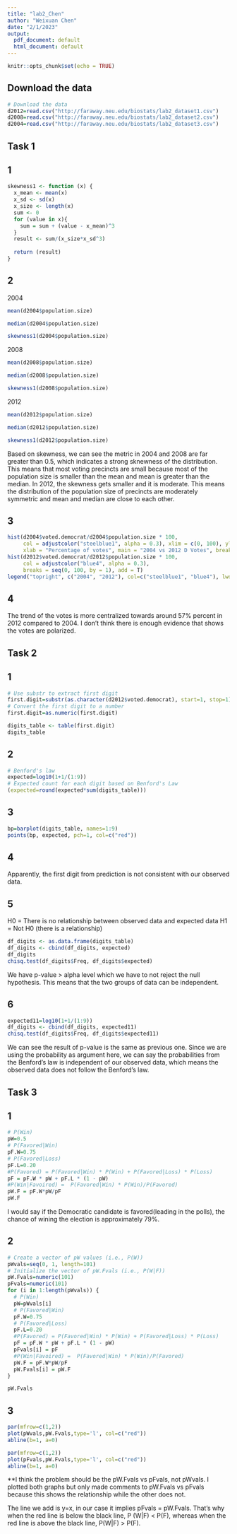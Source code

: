 ```yaml
---
title: "lab2_Chen"
author: "Weixuan Chen"
date: "2/1/2023"
output:
  pdf_document: default
  html_document: default
---
```


```r
knitr::opts_chunk$set(echo = TRUE)
```

## Download the data

```r
# Download the data
d2012=read.csv("http://faraway.neu.edu/biostats/lab2_dataset1.csv")
d2008=read.csv("http://faraway.neu.edu/biostats/lab2_dataset2.csv")
d2004=read.csv("http://faraway.neu.edu/biostats/lab2_dataset3.csv")
```

## Task 1

## 1

```r
skewness1 <- function (x) {
  x_mean <- mean(x)
  x_sd <- sd(x)
  x_size <- length(x)
  sum <- 0
  for (value in x){
    sum = sum + (value - x_mean)^3
  }
  result <- sum/(x_size*x_sd^3)
  
  return (result)
}
```

## 2

2004
```r
mean(d2004$population.size)

median(d2004$population.size)

skewness1(d2004$population.size)
```

2008
```r
mean(d2008$population.size)

median(d2008$population.size)

skewness1(d2008$population.size)
```

2012
```r
mean(d2012$population.size)

median(d2012$population.size)

skewness1(d2012$population.size)
```

Based on skewness, we can see the metric in 2004 and 2008 are far greater than 0.5, which indicates a strong sknewness of the distribution. This means that most voting precincts are small because most of the population size is smaller than the mean and mean is greater than the median. In 2012, the skewness gets smaller and it is moderate. This means the distribution of the population size of precincts are moderately symmetric and mean and median are close to each other.

## 3

```r
hist(d2004$voted.democrat/d2004$population.size * 100,
     col = adjustcolor("steelblue1", alpha = 0.3), xlim = c(0, 100), ylim = c(0, 300),
     xlab = "Percentage of votes", main = "2004 vs 2012 D Votes", breaks = seq(0, 100, by = 1))
hist(d2012$voted.democrat/d2012$population.size * 100,
     col = adjustcolor("blue4", alpha = 0.3),
     breaks = seq(0, 100, by = 1), add = T)
legend("topright", c("2004", "2012"), col=c("steelblue1", "blue4"), lwd=10)
```

## 4

The trend of the votes is more centralized towards around 57% percent in 2012 compared to 2004. I don't think there is enough evidence that shows the votes are polarized.

## Task 2

## 1

```r
# Use substr to extract first digit
first.digit=substr(as.character(d2012$voted.democrat), start=1, stop=1)
# Convert the first digit to a number
first.digit=as.numeric(first.digit)

digits_table <- table(first.digit)
digits_table
```

## 2

```r
# Benford's law
expected=log10(1+1/(1:9))
# Expected count for each digit based on Benford's Law
(expected=round(expected*sum(digits_table)))
```

## 3

```r
bp=barplot(digits_table, names=1:9)
points(bp, expected, pch=1, col=c("red"))
```

## 4
Apparently, the first digit from prediction is not consistent with our observed data.

## 5
H0 = There is no relationship between observed data and expected data
H1 = Not H0 (there is a relationship)

```r
df_digits <- as.data.frame(digits_table)
df_digits <- cbind(df_digits, expected)
df_digits
chisq.test(df_digits$Freq, df_digits$expected)
```
We have p-value > alpha level which we have to not reject the null hypothesis. This means that the two groups of data can be independent.

## 6

```r
expected11=log10(1+1/(1:9))
df_digits <- cbind(df_digits, expected11)
chisq.test(df_digits$Freq, df_digits$expected11)
```
We can see the result of p-value is the same as previous one. Since we are using the probability as argument here, we can say the probabilities from the Benford's law is independent of our observed data, which means the observed data does not follow the Benford's law.    

## Task 3

## 1

```r
# P(Win)
pW=0.5
# P(Favored|Win)
pF.W=0.75
# P(Favored|Loss)
pF.L=0.20
#P(Favored) = P(Favored|Win) * P(Win) + P(Favored|Loss) * P(Loss)
pF = pF.W * pW + pF.L * (1 - pW)
#P(Win|Favoired) =  P(Favored|Win) * P(Win)/P(Favored)
pW.F = pF.W*pW/pF
pW.F
```

I would say if the Democratic candidate is favored(leading in the polls), the chance of wining the election is approximately 79%.

## 2

```r
# Create a vector of pW values (i.e., P(W))
pWvals=seq(0, 1, length=101)
# Initialize the vector of pW.Fvals (i.e., P(W|F))
pW.Fvals=numeric(101)
pFvals=numeric(101)
for (i in 1:length(pWvals)) {
  # P(Win)
  pW=pWvals[i]
  # P(Favored|Win)
  pF.W=0.75
  # P(Favored|Loss)
  pF.L=0.20
  #P(Favored) = P(Favored|Win) * P(Win) + P(Favored|Loss) * P(Loss)
  pF = pF.W * pW + pF.L * (1 - pW)
  pFvals[i] = pF
  #P(Win|Favoired) =  P(Favored|Win) * P(Win)/P(Favored)
  pW.F = pF.W*pW/pF
  pW.Fvals[i] = pW.F
}

pW.Fvals
```

## 3

```r
par(mfrow=c(1,2))
plot(pWvals,pW.Fvals,type='l', col=c("red"))
abline(b=1, a=0)
```

```r
par(mfrow=c(1,2))
plot(pFvals,pW.Fvals,type='l', col=c("red"))
abline(b=1, a=0)
```
**I think the problem should be the pW.Fvals vs pFvals, not pWvals. I plotted both graphs but only made comments to pW.Fvals vs pFvals because this shows the relationship while the other does not.

The line we add is y=x, in our case it implies pFvals = pW.Fvals. That's why when the red line is below the black line, P (W|F) < P(F), whereas when the red line is above the black line, P(W|F) > P(F).